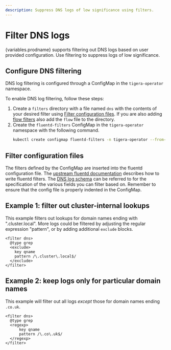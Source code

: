 ```yaml
---
description: Suppress DNS logs of low significance using filters.
---
```


# Filter DNS logs

{variables.prodname} supports filtering out DNS logs based on user provided
configuration. Use filtering to suppress logs of low significance.

## Configure DNS filtering

DNS log filtering is configured through a ConfigMap in the `tigera-operator`
namespace.

To enable DNS log filtering, follow these steps:

1. Create a `filters` directory with a file named `dns` with the contents of
   your desired filter using [Filter configuration files](#filter-configuration-files).
   If you are also adding [flow filters](../flow/filtering.mdx) also add the `flow` file
   to the directory.
1. Create the `fluentd-filters` ConfigMap in the `tigera-operator` namespace
   with the following command.
   ```bash
   kubectl create configmap fluentd-filters -n tigera-operator --from-file=filters
   ```

## Filter configuration files

The filters defined by the ConfigMap are inserted into the fluentd configuration file.
The [upstream fluentd documentation](https://docs.fluentd.org/filter/grep)
describes how to write fluentd filters. The [DNS log schema](dns-logs.mdx) can be referred to
for the specification of the various fields you can filter based on. Remember to ensure
that the config file is properly indented in the ConfigMap.

## Example 1: filter out cluster-internal lookups

This example filters out lookups for domain names ending with ".cluster.local". More
logs could be filtered by adjusting the regular expression "pattern", or by adding
additional `exclude` blocks.

```
<filter dns>
  @type grep
  <exclude>
    key qname
    pattern /\.cluster\.local$/
  </exclude>
</filter>
```

## Example 2: keep logs only for particular domain names

This example will filter out all logs _except_ those for domain names ending `.co.uk`.

```
<filter dns>
  @type grep
  <regexp>
      key qname
      pattern /\.co\.uk$/
  </regexp>
</filter>
```
